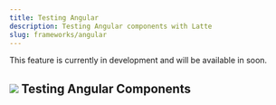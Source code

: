 ```yaml
---
title: Testing Angular
description: Testing Angular components with Latte
slug: frameworks/angular
---
```


This feature is currently in development and will be available in soon.

## ![](../../../assets/Angular.svg) Testing Angular Components